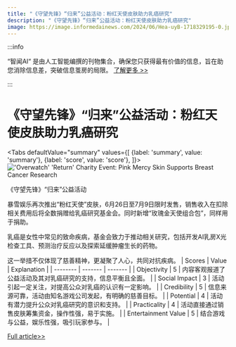```yaml
---
title: "《守望先锋》“归来”公益活动：粉红天使皮肤助力乳癌研究"
description: "《守望先锋》“归来”公益活动：粉红天使皮肤助力乳癌研究"
image: https://image.informedainews.com/2024/06/Hea-uyB-1718329195-0.jpg
---
```



:::info

“智闻AI“ 是由人工智能编撰的刊物集合，确保您只获得最有价值的信息，旨在助您消除信息差，突破信息茧房的局限。  [了解更多 >>](/)

:::

# 《守望先锋》“归来”公益活动：粉红天使皮肤助力乳癌研究


<Tabs
	defaultValue="summary"
	values={[
	{label: 'summary', value: 'summary'},
	{label: 'score', value: 'score'},
]}>
<TabItem value="summary">
<img
  src="https://image.informedainews.com/2024/06/Hea-uyB-1718329195-0.jpg"
  alt="'Overwatch' 'Return' Charity Event: Pink Mercy Skin Supports Breast Cancer Research"
/>



《守望先锋》“归来”公益活动

暴雪娱乐再次推出“粉红天使”皮肤，6月26日至7月9日限时发售，销售收入在扣除相关费用后将全数捐赠给乳癌研究基金会。同时新增“玫瑰金天使组合包”，同样用于捐助。

乳癌是女性中常见的致命疾病，基金会致力于推动相关研究，包括开发AI乳房X光检查工具、预测治疗反应以及探索延缓肿瘤生长的药物。

这一举措不仅体现了慈善精神，更凝聚了人心，共同对抗疾病。
</TabItem>
<TabItem value="score">
	| Scores     | Value   | Explanation |
	| -------- | ------- | ------- |
	| Objectivity  | 5    | 内容客观报道了公益活动及其对乳癌研究的支持，信息平衡且全面。    |
	| Social Impact | 3     | 活动引起一定关注，对提高公众对乳癌的认识有一定影响。    |
	| Credibility    | 5    | 信息来源可靠，活动由知名游戏公司发起，有明确的慈善目标。    |
	| Potential    | 4    | 活动有潜力提升公众对乳癌研究的意识和支持。    |
	| Practicality    | 4    | 活动直接通过销售皮肤筹集资金，操作性强，易于实施。    |
	| Entertainment Value    | 5    | 结合游戏与公益，娱乐性强，吸引玩家参与。    |
</TabItem>
</Tabs>

[Full article>>](https://www.gcores.com/articles/183452)
